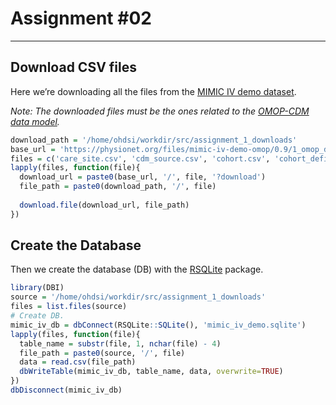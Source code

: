 # Assignment #02

---

## Download CSV files

Here we're downloading all the files from the [MIMIC IV demo dataset](https://physionet.org/content/mimic-iv-demo-omop/0.9/1_omop_data_csv/#files-panel).

*Note: The downloaded files must be the ones related to the [OMOP-CDM data model](https://ohdsi.github.io/TheBookOfOhdsi/CommonDataModel.html).*

```r
download_path = '/home/ohdsi/workdir/src/assignment_1_downloads'
base_url = 'https://physionet.org/files/mimic-iv-demo-omop/0.9/1_omop_data_csv'
files = c('care_site.csv', 'cdm_source.csv', 'cohort.csv', 'cohort_definition.csv', 'condition_era.csv', 'condition_occurrence.csv',  'cost.csv', 'device_exposure.csv', 'dose_era.csv', 'drug_era.csv', 'drug_exposure.csv', 'fact_relationship.csv', 'location.csv', 'measurement.csv', 'metadata.csv', 'note.csv', 'note_nlp.csv', 'observation.csv', 'observation_period.csv', 'payer_plan_period.csv', 'person.csv', 'procedure_occurrence.csv', 'provider.csv', 'specimen.csv', 'visit_detail.csv', 'visit_occurrence.csv')
lapply(files, function(file){
  download_url = paste0(base_url, '/', file, '?download')
  file_path = paste0(download_path, '/', file)
  
  download.file(download_url, file_path)
})
```

## Create the Database

Then we create the database (DB) with the [RSQLite](https://cran.r-project.org/web/packages/RSQLite/vignettes/RSQLite.html) package.

```r
library(DBI)
source = '/home/ohdsi/workdir/src/assignment_1_downloads'
files = list.files(source)
# Create DB.
mimic_iv_db = dbConnect(RSQLite::SQLite(), 'mimic_iv_demo.sqlite')
lapply(files, function(file){
  table_name = substr(file, 1, nchar(file) - 4)
  file_path = paste0(source, '/', file)
  data = read.csv(file_path)
  dbWriteTable(mimic_iv_db, table_name, data, overwrite=TRUE)
})
dbDisconnect(mimic_iv_db)
```
